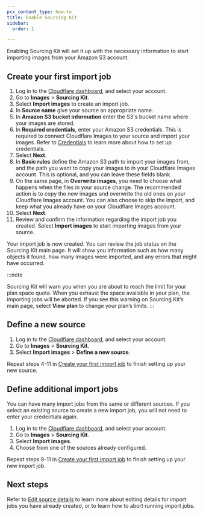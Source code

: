 ```yaml
---
pcx_content_type: how-to
title: Enable Sourcing Kit
sidebar:
  order: 1

---
```


Enabling Sourcing Kit will set it up with the necessary information to start importing images from your Amazon S3 account.

## Create your first import job

1. Log in to the [Cloudflare dashboard](https://dash.cloudflare.com/login), and select your account.
2. Go to **Images** > **Sourcing Kit**.
3. Select **Import images** to create an import job.
4. In **Source name** give your source an appropriate name.
5. In **Amazon S3 bucket information** enter the S3's bucket name where your images are stored.
6. In **Required credentials**, enter your Amazon S3 credentials. This is required to connect Cloudflare Images to your source and import your images. Refer to [Credentials](/images/upload-images/sourcing-kit/credentials/) to learn more about how to set up credentials.
7. Select **Next**.
8. In **Basic rules** define the Amazon S3 path to import your images from, and the path you want to copy your images to in your Cloudflare Images account. This is optional, and you can leave these fields blank.
9. On the same page, in **Overwrite images**, you need to choose what happens when the files in your source change. The recommended action is to copy the new images and overwrite the old ones on your Cloudflare Images account. You can also choose to skip the import, and keep what you already have on your Cloudflare Images account.
10. Select **Next**.
11. Review and confirm the information regarding the import job you created. Select **Import images** to start importing images from your source.

Your import job is now created. You can review the job status on the Sourcing Kit main page. It will show you information such as how many objects it found, how many images were imported, and any errors that might have occurred.

:::note

Sourcing Kit will warn you when you are about to reach the limit for your plan space quota. When you exhaust the space available in your plan, the importing jobs will be aborted. If you see this warning on Sourcing Kit’s main page, select **View plan** to change your plan’s limits. 
:::

## Define a new source

1. Log in to the [Cloudflare dashboard](https://dash.cloudflare.com/login), and select your account.
2. Go to **Images** > **Sourcing Kit**.
3. Select **Import images** > **Define a new source**.

Repeat steps 4-11 in [Create your first import job](#create-your-first-import-job) to finish setting up your new source.

## Define additional import jobs

You can have many import jobs from the same or different sources. If you select an existing source to create a new import job, you will not need to enter your credentials again.

1. Log in to the [Cloudflare dashboard](https://dash.cloudflare.com/login), and select your account.
2. Go to **Images** > **Sourcing Kit**.
3. Select **Import images**.
4. Choose from one of the sources already configured.

Repeat steps 8-11 in [Create your first import job](#create-your-first-import-job) to finish setting up your new import job.

## Next steps

Refer to [Edit source details](/images/upload-images/sourcing-kit/edit/) to learn more about editing details for import jobs you have already created, or to learn how to abort running import jobs.
